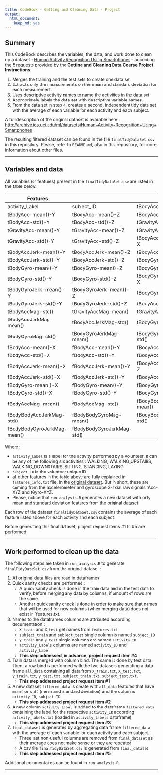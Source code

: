 ```yaml
---
title: CodeBook - Getting and Cleaning Data - Project
output: 
  html_document:
    keep_md: yes
---
```


## Summary

This CodeBook describes the variables, the data, and work done to clean up a dataset - [Human Activity Recognition Using Smartphones](https://d396qusza40orc.cloudfront.net/getdata%2Fprojectfiles%2FUCI%20HAR%20Dataset.zip ) - according the 5 requests provided by the **Getting and Cleaning Data Course Project Instructions**.

1. Merges the training and the test sets to create one data set.
2. Extracts only the measurements on the mean and standard deviation for each measurement. 
3. Uses descriptive activity names to name the activities in the data set
4. Appropriately labels the data set with descriptive variable names. 
5. From the data set in step 4, creates a second, independent tidy data set with the average of each variable for each activity and each subject.

A full description of the original dataset is available here :
<http://archive.ics.uci.edu/ml/datasets/Human+Activity+Recognition+Using+Smartphones>

The resulting filtered dataset can be found in the file `finalTidyDataSet.csv` in this repository. Please, refer to `README.md`, also in this repository, for more information about other files.

---

## Variables and data
All variables (or features) present in the `finalTidyDataSet.csv` are listed in the table below.

| Features                    |                             |                            | 
|-----------------------------|-----------------------------|----------------------------|
| activity_Label              | subject_ID                  | tBodyAcc-mean()-X          | 
| tBodyAcc-mean()-Y           | tBodyAcc-mean()-Z           | tBodyAcc-std()-X           |    
| tBodyAcc-std()-Y            | tBodyAcc-std()-Z            | tGravityAcc-mean()-X       |  
| tGravityAcc-mean()-Y        | tGravityAcc-mean()-Z        | tGravityAcc-std()-X        |  
| tGravityAcc-std()-Y         | tGravityAcc-std()-Z         | tBodyAccJerk-mean()-X      |
| tBodyAccJerk-mean()-Y       | tBodyAccJerk-mean()-Z       | tBodyAccJerk-std()-X       |  
| tBodyAccJerk-std()-Y        | tBodyAccJerk-std()-Z        | tBodyGyro-mean()-X         |  
| tBodyGyro-mean()-Y          | tBodyGyro-mean()-Z          | tBodyGyro-std()-X          |  
| tBodyGyro-std()-Y           | tBodyGyro-std()-Z           | tBodyGyroJerk-mean()-X     |  
| tBodyGyroJerk-mean()-Y      | tBodyGyroJerk-mean()-Z      | tBodyGyroJerk-std()-X      |   
| tBodyGyroJerk-std()-Y       | tBodyGyroJerk-std()-Z       | tBodyAccMag-mean()         |   
| tBodyAccMag-std()           | tGravityAccMag-mean()       | tGravityAccMag-std()       |   
| tBodyAccJerkMag-mean()      | tBodyAccJerkMag-std()       | tBodyGyroMag-mean()        |   
| tBodyGyroMag-std()          | tBodyGyroJerkMag-mean()     | tBodyGyroJerkMag-std()     |   
| fBodyAcc-mean()-X           | fBodyAcc-mean()-Y           | fBodyAcc-mean()-Z          |   
| fBodyAcc-std()-X            | fBodyAcc-std()-Y            | fBodyAcc-std()-Z           |   
| fBodyAccJerk-mean()-X       | fBodyAccJerk-mean()-Y       | fBodyAccJerk-mean()-Z      |   
| fBodyAccJerk-std()-X        | fBodyAccJerk-std()-Y        | fBodyAccJerk-std()-Z       |   
| fBodyGyro-mean()-X          | fBodyGyro-mean()-Y          | fBodyGyro-mean()-Z         |   
| fBodyGyro-std()-X           | fBodyGyro-std()-Y           | fBodyGyro-std()-Z          |   
| fBodyAccMag-mean()          | fBodyAccMag-std()           | fBodyBodyAccJerkMag-mean() | 
| fBodyBodyAccJerkMag-std()   | fBodyBodyGyroMag-mean()     | fBodyBodyGyroMag-std()     |
| fBodyBodyGyroJerkMag-mean() | fBodyBodyGyroJerkMag-std()  |                            |

Where :

* `activity_Label` is a label for the activity performed by a volunteer. It can be any of the following six activities : WALKING, WALKING_UPSTAIRS, WALKING_DOWNSTAIRS, SITTING, STANDING, LAYING
* `subject_ID` is the volunteer unique ID
* all other features in the table above are fully explained in `features_info.txt` file, in the [original dataset](https://d396qusza40orc.cloudfront.net/getdata%2Fprojectfiles%2FUCI%20HAR%20Dataset.zip). But in short, these are coming from the accelerometer and gyroscope 3-axial raw signals tAcc-XYZ and tGyro-XYZ.
* Please, notice that `run_analysis.R` generates a new dataset with only mean and standard deviation features from the original dataset. 

Each row of the dataset `finalTidyDataSet.csv` contains the average of each feature listed above for each activity and each subject.

Before generating this final dataset, project request items #1 to #5 are performed. 

---

## Work performed to clean up the data

The following steps are taken in `run_analysis.R` to generate `finalTidyDataSet.csv` from the original dataset :

1. All original data files are read in dataframes  
2. Quick sanity checks are performed :
    + A quick sanity check is done in the train data and in the test data to verify, before merging any data by columns, if amount of rows are the same.
    + Another quick sanity check is done in order to make sure that names that will be used for new columns (when merging data) does not exist in `features.txt.
3. Names to the dataframes columns are attributed according documentation :
    + `X_train` and `X_test` get names from `features.txt`
    + `subject_train` and `subject_test` single column is named `subject_ID`
    + `y_train` and `y_test` single columns are named `activity_ID`
    + `activity_Labels` columns are named `activity_ID` and `activity_Label`
    + **This step addressed, in advance, project request item #4**
4. Train data is merged with column bind. The same is done by test data. Then, a row bind is performed with the two datasets generating a data frame `all_data` containing all data from `X_train.txt`, `X_test.txt`, `y_train.txt`, `y_test.txt`, `subject_train.txt`, `subject_test.txt`.
    + **This step addressed project request item #1**
5. A new dataset `filtered_data` is create with `all_data` features that have `mean(` or `std(` (mean and standard deviation) and the columns `activity_ID`, `subject_ID`.
    + **This step addressed project request item #2**
6. A new column `activity_Label` is added to the dataframe `filtered_data` containing the label for the respective `activity_ID` according `activity_labels.txt` (loaded in `activity_Labels` dataframe)
    + **This step addressed project request item #3**
7. `final_dataset` is generated by aggregating data frame `filtered_data` with the average of each variable for each activity and each subject.
    + Three last non-useful columns are removed from `final_dataset` as their average does not make sense or they are repeated
    + A csv file `finalTidyDataSet.csv` is generated from `final_dataset`
    + **This step addressed project request item #5**

Additional commentaires can be found in `run_analysis.R`.

---

